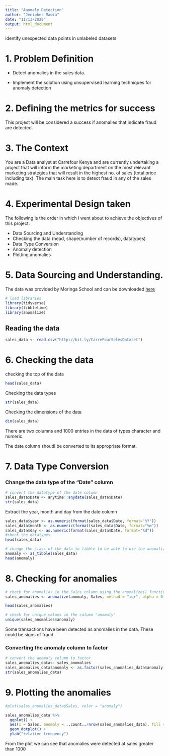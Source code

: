 ```yaml
---
title: "Anomaly Detection"
author: "Jenipher Mawia"
date: "11/13/2020"
output: html_document
---
```

identify unexpected data points in unlabeled datasets

# 1. Problem Definition

- Detect anomalies in the sales data.

- Implement the solution using unsupervised learning techniques for anomaly detection

# 2. Defining the metrics for success
This project will be considered a success if anomalies that indicate fraud are detected. 


# 3. The Context
You are a Data analyst at Carrefour Kenya and are currently undertaking a project that will inform the marketing department on the most relevant marketing strategies that will result in the highest no. of sales (total price including tax). The main task here is to detect fraud in any of the sales made. 

# 4. Experimental Design taken
The following is the order in which I went about to achieve the objectives of this project: 

- Data Sourcing and Understanding
- Checking the data (head, shape(number of records), datatypes)
- Data Type Conversion
- Anomaly detection
- Plotting anomalies

# 5. Data Sourcing and Understanding. 
The data was provided by Moringa School and can be downloaded [here](http://bit.ly/CarreFourSalesDataset)


```r
# load libraries
library(tidyverse)
library(tibbletime)
library(anomalize)
```

## Reading the data 

```r
sales_data <- read.csv("http://bit.ly/CarreFourSalesDataset")
```

# 6. Checking the data

checking the top of the data

```r
head(sales_data)
```

Checking the data types

```r
str(sales_data)
```

Checking the dimensions of the data

```r
dim(sales_data)
```
There are two columns and 1000 entries in the data of types character and numeric. 

The date column shoudl be converted to its appropriate format. 

# 7. Data Type Conversion

### Change the data type of the "Date" column 
```r
# convert the datatype of the date column
sales_data$Date <- anytime::anydate(sales_data$Date)
str(sales_data)
```

Extract the year, month and day from the date column

```r
sales_data$year <- as.numeric(format(sales_data$Date, format="%Y"))
sales_data$month <- as.numeric(format(sales_data$Date, format="%m"))
sales_data$day <- as.numeric(format(sales_data$Date, format="%d"))
#check the datatypes
head(sales_data)

```


```r
# change the class of the data to tibble to be able to use the anomalize function
anomaly <- as_tibble(sales_data)
head(anomaly)
```

# 8. Checking for anomalies

```r
# check for anomalies in the Sales column using the anomalize() function
sales_anomalies <- anomalize(anomaly, Sales, method = "iqr", alpha = 0.1, max_anoms = 0.2, verbose = FALSE)

head(sales_anomalies)
```

```r
# check for unique values in the column "anomaly"
unique(sales_anomalies$anomaly)
```

Some transactions have been detected as anomalies in the data. These could be signs of fraud.  

### Converting the anomaly column to factor

```r
# convert the anomaly column to factor
sales_anomalies_data<- sales_anomalies
sales_anomalies_data$anomaly <- as.factor(sales_anomalies_data$anomaly)
str(sales_anomalies_data)
```

# 9. Plotting the anomalies

```r
#plot(sales_anomalies_data$Sales, color = "anomaly")

sales_anomalies_data %>% 
  ggplot() +
  aes(x = Sales, anomaly = ..count../nrow(sales_anomalies_data), fill = anomaly) +
  geom_dotplot() +
  ylab("relative frequency")
```

From the plot we can see that anomalies were detected at sales greater than 1000
         
